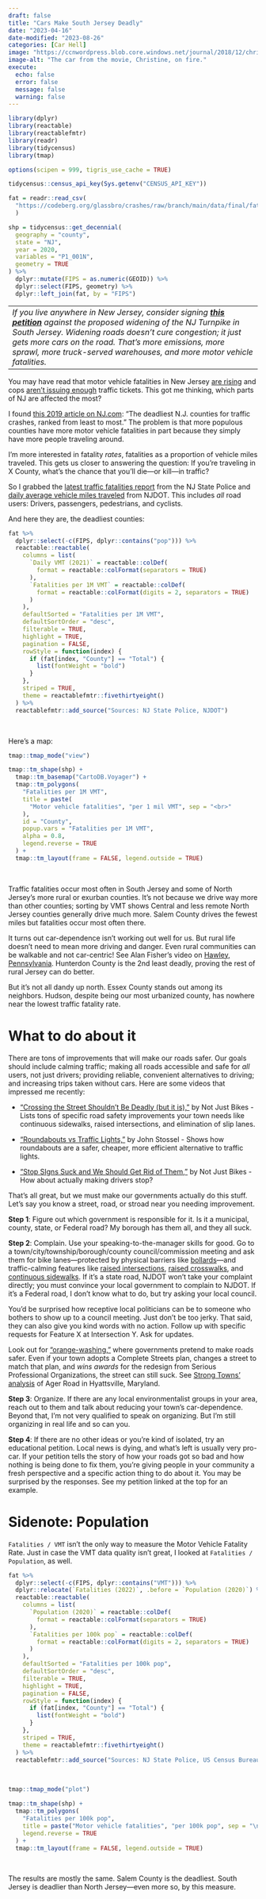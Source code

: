 ```yaml
---
draft: false
title: "Cars Make South Jersey Deadly"
date: "2023-04-16"
date-modified: "2023-08-26"
categories: [Car Hell]
image: "https://ccnwordpress.blob.core.windows.net/journal/2018/12/christine-movie-.jpg"
image-alt: "The car from the movie, Christine, on fire."
execute:
  echo: false
  error: false
  message: false
  warning: false
---
```


```r
library(dplyr)
library(reactable)
library(reactablefmtr)
library(readr)
library(tidycensus)
library(tmap)

options(scipen = 999, tigris_use_cache = TRUE)

tidycensus::census_api_key(Sys.getenv("CENSUS_API_KEY"))

fat = readr::read_csv(
  "https://codeberg.org/glassbro/crashes/raw/branch/main/data/final/fatality_rates.csv"
  )

shp = tidycensus::get_decennial(
  geography = "county",
  state = "NJ",
  year = 2020,
  variables = "P1_001N",
  geometry = TRUE
) %>%
  dplyr::mutate(FIPS = as.numeric(GEOID)) %>%
  dplyr::select(FIPS, geometry) %>%
  dplyr::left_join(fat, by = "FIPS")
```

|                                                                                                                                                                                                                                                                                                                                                                                                                |
|------------------------------------------------------------------------|
| *If you live anywhere in New Jersey, consider signing [**this petition**](https://actionnetwork.org/petitions/dont-widen-the-nj-turnpike-in-south-jersey/) against the proposed widening of the NJ Turnpike in South Jersey. Widening roads doesn't cure congestion; it just gets more cars on the road. That's more emissions, more sprawl, more truck-served warehouses, and more motor vehicle fatalities.* |

You may have read that motor vehicle fatalities in New Jersey [are rising](https://www.nj.com/news/2023/01/traffic-deaths-on-nj-roads-reach-a-15-year-high.html?outputType=amp) and cops [aren't issuing enough](https://www.nj.com/news/2023/03/as-traffic-deaths-continue-to-rise-in-nj-fewer-tickets-are-being-written.html?outputType=amp) traffic tickets. This got me thinking, which parts of NJ are affected the most?

I found [this 2019 article on NJ.com](https://www.nj.com/news/g66l-2019/01/16aa4762ac1143/the-deadliest-nj-counties-for-traffic-accidents-ranked-from-least-to-most.html?outputType=amp): "The deadliest N.J. counties for traffic crashes, ranked from least to most." The problem is that more populous counties have more motor vehicle fatalities in part because they simply have more people traveling around.

I'm more interested in fatality *rates*, fatalities as a proportion of vehicle miles traveled. This gets us closer to answering the question: If you're traveling in X County, what's the chance that you'll die---or kill---in traffic?

So I grabbed the [latest traffic fatalities report](https://www.nj.gov/njsp/info/fatalacc/2022-stats.shtml) from the NJ State Police and [daily average vehicle miles traveled](https://www.state.nj.us/transportation/refdata/roadway/vmt.shtm) from NJDOT. This includes *all* road users: Drivers, passengers, pedestrians, and cyclists.

And here they are, the deadliest counties:

```r
fat %>%
  dplyr::select(-c(FIPS, dplyr::contains("pop"))) %>%
  reactable::reactable(
    columns = list(
      `Daily VMT (2021)` = reactable::colDef(
        format = reactable::colFormat(separators = TRUE)
      ),
      `Fatalities per 1M VMT` = reactable::colDef(
        format = reactable::colFormat(digits = 2, separators = TRUE)
      )
    ),
    defaultSorted = "Fatalities per 1M VMT",
    defaultSortOrder = "desc",
    filterable = TRUE,
    highlight = TRUE,
    pagination = FALSE,
    rowStyle = function(index) {
      if (fat[index, "County"] == "Total") {
        list(fontWeight = "bold")
      }
    },
    striped = TRUE,
    theme = reactablefmtr::fivethirtyeight()
  ) %>%
  reactablefmtr::add_source("Sources: NJ State Police, NJDOT")
```

<br>

Here's a map:

```r
tmap::tmap_mode("view")

tmap::tm_shape(shp) +
  tmap::tm_basemap("CartoDB.Voyager") +
  tmap::tm_polygons(
    "Fatalities per 1M VMT",
    title = paste(
      "Motor vehicle fatalities", "per 1 mil VMT", sep = "<br>"
    ),
    id = "County",
    popup.vars = "Fatalities per 1M VMT",
    alpha = 0.8,
    legend.reverse = TRUE
  ) +
  tmap::tm_layout(frame = FALSE, legend.outside = TRUE)
```

<br>

Traffic fatalities occur most often in South Jersey and some of North Jersey's more rural or exurban counties. It's not because we drive way more than other counties; sorting by VMT shows Central and less remote North Jersey counties generally drive much more. Salem County drives the fewest miles but fatalities occur most often there.

It turns out car-dependence isn't working out well for us. But rural life doesn't need to mean more driving and danger. Even rural communities can be walkable and not car-centric! See Alan Fisher's video on [Hawley, Pennsylvania](https://www.youtube.com/watch?v=y9KNax1QpD4). Hunterdon County is the 2nd least deadly, proving the rest of rural Jersey can do better.

But it's not all dandy up north. Essex County stands out among its neighbors. Hudson, despite being our most urbanized county, has nowhere near the lowest traffic fatality rate.

# What to do about it

There are tons of improvements that will make our roads safer. Our goals should include calming traffic; making all roads accessible and safe for *all* users, not just drivers; providing reliable, convenient alternatives to driving; and increasing trips taken without cars. Here are some videos that impressed me recently:

-   ["Crossing the Street Shouldn't Be Deadly (but it is),"](https://www.youtube.com/watch?v=_ByEBjf9ktY) by Not Just Bikes - Lists tons of specific road safety improvements your town needs like continuous sidewalks, raised intersections, and elimination of slip lanes.

-   ["Roundabouts vs Traffic Lights,"](https://www.youtube.com/watch?v=QQ0pnCx76Nk) by John Stossel - Shows how roundabouts are a safer, cheaper, more efficient alternative to traffic lights.

-   ["Stop SIgns Suck and We Should Get Rid of Them,"](https://www.youtube.com/watch?v=42oQN7fy_eM) by Not Just Bikes - How about actually making drivers stop?

That's all great, but we must make our governments actually do this stuff. Let's say you know a street, road, or stroad near you needing improvement.

**Step 1**: Figure out which government is responsible for it. Is it a municipal, county, state, or Federal road? My borough has them all, and they all suck.

**Step 2**: Complain. Use your speaking-to-the-manager skills for good. Go to a town/city/township/borough/county council/commission meeting and ask them for bike lanes---protected by physical barriers like [bollards](https://marvel-b1-cdn.bc0a.com/f00000000266812/www.pexco.com/assets/images/content/bikes_lanes_slider.jpg)---and traffic-calming features like [raised intersections](https://nacto.org/publication/urban-street-design-guide/intersections/minor-intersections/raised-intersections/), [raised crosswalks](https://safety.fhwa.dot.gov/ped_bike/step/docs/TechSheet_RaisedCW_508compliant.pdf), and [continuous sidewalks](https://wtop.com/dc/2021/12/dc-lawmakers-want-transform-crosswalks-to-improve-pedestrian-safety/). If it's a state road, NJDOT won't take your complaint directly; you must convince your local government to complain to NJDOT. If it's a Federal road, I don't know what to do, but try asking your local council.

You'd be surprised how receptive local politicians can be to someone who bothers to show up to a council meeting. Just don't be too jerky. That said, they can also give you kind words with no action. Follow up with specific requests for Feature X at Intersection Y. Ask for updates.

Look out for ["orange-washing,"](https://twitter.com/Ollie_Cycles/status/1639041285540462594) where governments pretend to make roads safer. Even if your town adopts a Complete Streets plan, changes a street to match that plan, and *wins awards* for the redesign from Serious Professional Organizations, the street can still suck. See [Strong Towns' analysis](https://www.strongtowns.org/journal/2023/4/10/award-winning-complete-street-just-another-deadly-stroad) of Ager Road in Hyattsville, Maryland.

**Step 3**: Organize. If there are any local environmentalist groups in your area, reach out to them and talk about reducing your town's car-dependence. Beyond that, I'm not very qualified to speak on organizing. But I'm still organizing in real life and so can you.

**Step 4**: If there are no other ideas or you're kind of isolated, try an educational petition. Local news is dying, and what's left is usually very pro-car. If your petition tells the story of how your roads got so bad and how nothing is being done to fix them, you're giving people in your community a fresh perspective and a specific action thing to do about it. You may be surprised by the responses. See my petition linked at the top for an example.

# Sidenote: Population

`Fatalities / VMT` isn't the only way to measure the Motor Vehicle Fatality Rate. Just in case the VMT data quality isn't great, I looked at `Fatalities / Population`, as well.

```r
fat %>%
  dplyr::select(-c(FIPS, dplyr::contains("VMT"))) %>%
  dplyr::relocate(`Fatalities (2022)`, .before = `Population (2020)`) %>%
  reactable::reactable(
    columns = list(
      `Population (2020)` = reactable::colDef(
        format = reactable::colFormat(separators = TRUE)
      ),
      `Fatalities per 100k pop` = reactable::colDef(
        format = reactable::colFormat(digits = 2, separators = TRUE)
      )
    ),
    defaultSorted = "Fatalities per 100k pop",
    defaultSortOrder = "desc",
    filterable = TRUE,
    highlight = TRUE,
    pagination = FALSE,
    rowStyle = function(index) {
      if (fat[index, "County"] == "Total") {
        list(fontWeight = "bold")
      }
    },
    striped = TRUE,
    theme = reactablefmtr::fivethirtyeight()
  ) %>%
  reactablefmtr::add_source("Sources: NJ State Police, US Census Bureau")
```

<br>

```r
tmap::tmap_mode("plot")

tmap::tm_shape(shp) +
  tmap::tm_polygons(
    "Fatalities per 100k pop",
    title = paste("Motor vehicle fatalities", "per 100k pop", sep = "\n"),
    legend.reverse = TRUE
  ) +
  tmap::tm_layout(frame = FALSE, legend.outside = TRUE)
```

<br>

The results are mostly the same. Salem County is the deadliest. South Jersey is deadlier than North Jersey---even more so, by this measure.
